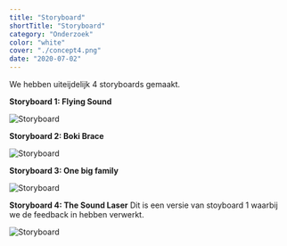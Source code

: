 ```yaml
---
title: "Storyboard"
shortTitle: "Storyboard"
category: "Onderzoek"
color: "white"
cover: "./concept4.png"
date: "2020-07-02"
---
```


We hebben uiteijdelijk 4 storyboards gemaakt.

**Storyboard 1: Flying Sound**

![Storyboard](https://technation-hr.com/images/concepten/concept1.png "concept storyboard 1")

**Storyboard 2: Boki Brace**

![Storyboard](https://technation-hr.com/images/concepten/concept2.png "concept storyboard 2")

**Storyboard 3: One big family**

![Storyboard](https://technation-hr.com/images/concepten/concept3.png "concept storyboard 3")

**Storyboard 4: The Sound Laser**
Dit is een versie van stoyboard 1 waarbij we de feedback in hebben verwerkt.

![Storyboard](https://technation-hr.com/images/concepten/concept4.png "concept storyboard 4")
